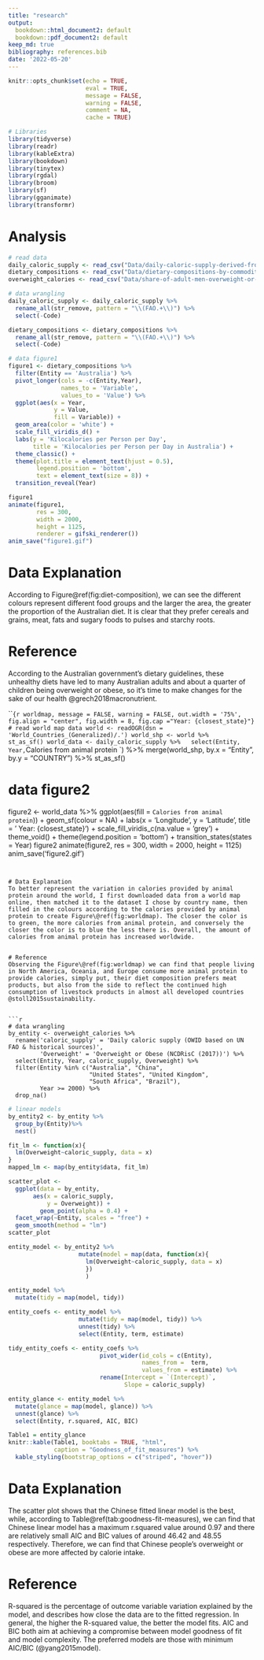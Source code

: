 ```yaml
---
title: "research"
output: 
  bookdown::html_document2: default
  bookdown::pdf_document2: default
keep_md: true 
bibliography: references.bib 
date: '2022-05-20'
---
```


```r
knitr::opts_chunk$set(echo = TRUE,
                      eval = TRUE,
                      message = FALSE, 
                      warning = FALSE,
                      comment = NA,
                      cache = TRUE)
```


```r
# Libraries
library(tidyverse)
library(readr)
library(kableExtra)
library(bookdown)
library(tinytex)
library(rgdal)
library(broom)
library(sf)
library(gganimate)
library(transformr)
```


# Analysis

```r
# read data
daily_caloric_supply <- read_csv("Data/daily-caloric-supply-derived-from-carbohydrates-protein-and-fat.csv")
dietary_compositions <- read_csv("Data/dietary-compositions-by-commodity-group.csv")
overweight_calories <- read_csv("Data/share-of-adult-men-overweight-or-obese-vs-daily-supply-of-calories.csv")
```


```r
# data wrangling
daily_caloric_supply <- daily_caloric_supply %>%
  rename_all(str_remove, pattern = "\\(FAO.+\\)") %>%
  select(-Code)

dietary_compositions <- dietary_compositions %>%
  rename_all(str_remove, pattern = "\\(FAO.+\\)") %>%
  select(-Code)
```


```r
# data figure1
figure1 <- dietary_compositions %>% 
  filter(Entity == 'Australia') %>% 
  pivot_longer(cols = -c(Entity,Year),
               names_to = 'Variable',
               values_to = 'Value') %>% 
  ggplot(aes(x = Year,
             y = Value,
             fill = Variable)) +
  geom_area(color = 'white') +
  scale_fill_viridis_d() +
  labs(y = 'Kilocalories per Person per Day',
       title = 'Kilocalories per Person per Day in Australia') +
  theme_classic() +
  theme(plot.title = element_text(hjust = 0.5),
        legend.position = 'bottom',
        text = element_text(size = 8)) +
  transition_reveal(Year)

figure1
animate(figure1,
        res = 300,
        width = 2000,
        height = 1125,
        renderer = gifski_renderer())
anim_save("figure1.gif")
```


# Data Explanation
According to Figure\@ref(fig:diet-composition), we can see the different colours represent different food groups and the larger the area, the greater the proportion of the Australian diet. It is clear that they prefer cereals and grains, meat, fats and sugary foods to pulses and starchy roots.


# Reference
According to the Australian government's dietary guidelines, these unhealthy diets have led to many Australian adults and about a quarter of children being overweight or obese, so it's time to make changes for the sake of our health @grech2018macronutrient.


```{r worldmap, message = FALSE, warning = FALSE, out.width = '75%', fig.align = "center", fig.width = 8, fig.cap ="Year: {closest_state}"}
# read world map data
world <- readOGR(dsn = 'World_Countries_(Generalized)/.')
world_shp <- world %>% 
  st_as_sf()
world_data <- daily_caloric_supply %>%
  select(Entity, Year, `Calories from animal protein `) %>%
  merge(world_shp,
        by.x = "Entity",
        by.y = "COUNTRY") %>% 
  st_as_sf()

# data figure2
figure2 <- world_data %>%
  ggplot(aes(fill = `Calories from animal protein `)) +
  geom_sf(colour = NA) +
  labs(x = 'Longitude',
       y = 'Latitude',
       title = '  Year: {closest_state}') +
  scale_fill_viridis_c(na.value = 'grey') +
  theme_void() +
  theme(legend.position = 'bottom') +
  transition_states(states = Year)
figure2
animate(figure2,
        res = 300,
        width = 2000,
        height = 1125)
anim_save('figure2.gif')
```


# Data Explanation
To better represent the variation in calories provided by animal protein around the world, I first downloaded data from a world map online, then matched it to the dataset I chose by country name, then filled in the colours according to the calories provided by animal protein to create Figure\@ref(fig:worldmap). The closer the color is to green, the more calories from animal protein, and conversely the closer the color is to blue the less there is. Overall, the amount of calories from animal protein has increased worldwide.


# Reference
Observing the Figure\@ref(fig:worldmap) we can find that people living in North America, Oceania, and Europe consume more animal protein to provide calories, simply put, their diet composition prefers meat products, but also from the side to reflect the continued high consumption of livestock products in almost all developed countries  @stoll2015sustainability.


```r
# data wrangling
by_entity <- overweight_calories %>% 
  rename('caloric_supply' = 'Daily caloric supply (OWID based on UN FAO & historical sources)',
         'Overweight' = 'Overweight or Obese (NCDRisC (2017))') %>% 
  select(Entity, Year, caloric_supply, Overweight) %>%
  filter(Entity %in% c("Australia", "China",
                       "United States", "United Kingdom",
                       "South Africa", "Brazil"),
         Year >= 2000) %>%
  drop_na()
```


```r
# linear models
by_entity2 <- by_entity %>%
  group_by(Entity)%>%
  nest()

fit_lm <- function(x){
  lm(Overweight~caloric_supply, data = x)
}
mapped_lm <- map(by_entity$data, fit_lm)
```


```r
scatter_plot <-
  ggplot(data = by_entity,
       aes(x = caloric_supply, 
           y = Overweight)) + 
         geom_point(alpha = 0.4) +
  facet_wrap(~Entity, scales = "free") +
  geom_smooth(method = "lm")
scatter_plot
```


```r
entity_model <- by_entity2 %>% 
                    mutate(model = map(data, function(x){
                      lm(Overweight~caloric_supply, data = x)
                      })
                      )

entity_model %>%
  mutate(tidy = map(model, tidy))
```


```r
entity_coefs <- entity_model %>%
                    mutate(tidy = map(model, tidy)) %>%
                    unnest(tidy) %>%
                    select(Entity, term, estimate)
```


```r
tidy_entity_coefs <- entity_coefs %>%
                          pivot_wider(id_cols = c(Entity), 
                                      names_from =  term,
                                      values_from = estimate) %>%
                          rename(Intercept = `(Intercept)`,
                                 Slope = caloric_supply)
```


```r
entity_glance <- entity_model %>% 
  mutate(glance = map(model, glance)) %>%
  unnest(glance) %>%
  select(Entity, r.squared, AIC, BIC)
```


```r
Table1 = entity_glance
knitr::kable(Table1, booktabs = TRUE, "html",
             caption = "Goodness_of_fit_measures") %>%
  kable_styling(bootstrap_options = c("striped", "hover"))
```


# Data Explanation
The scatter plot shows that the Chinese fitted linear model is the best, while, according to Table\@ref(tab:goodness-fit-measures), we can find that Chinese linear model has a maximum r.squared value around 0.97 and there are relatively small AIC and BIC values of around 46.42 and 48.55 respectively. Therefore, we can find that Chinese people's overweight or obese are more affected by calorie intake.


# Reference
R-squared is the percentage of outcome variable variation explained by the model, and describes how close the data are to the fitted regression. In general, the higher the R-squared value, the better the model fits. AIC and BIC both aim at achieving a compromise between model goodness of fit and model complexity. The preferred models are those with minimum AIC/BIC (@yang2015model).